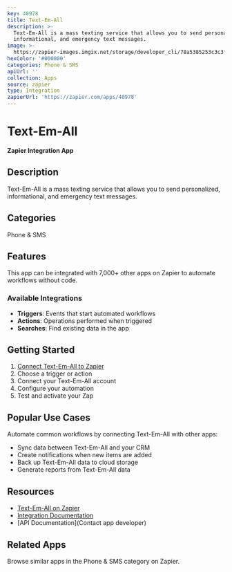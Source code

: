 ```yaml
---
key: 40978
title: Text-Em-All
description: >-
  Text-Em-All is a mass texting service that allows you to send personalized,
  informational, and emergency text messages.
image: >-
  https://zapier-images.imgix.net/storage/developer_cli/78a5385253c3c3f7597cf1b7b1df13e9.png?auto=format%2Ccompress&ixlib=python-3.0.0&q=50
hexColor: '#000000'
categories: Phone & SMS
apiUrl: ''
collection: Apps
source: zapier
type: Integration
zapierUrl: 'https://zapier.com/apps/40978'
---
```

# Text-Em-All

**Zapier Integration App**

## Description

Text-Em-All is a mass texting service that allows you to send personalized, informational, and emergency text messages.

## Categories

Phone & SMS

## Features

This app can be integrated with 7,000+ other apps on Zapier to automate workflows without code.

### Available Integrations

- **Triggers**: Events that start automated workflows
- **Actions**: Operations performed when triggered
- **Searches**: Find existing data in the app

## Getting Started

1. [Connect Text-Em-All to Zapier](https://zapier.com/apps/40978)
2. Choose a trigger or action
3. Connect your Text-Em-All account
4. Configure your automation
5. Test and activate your Zap

## Popular Use Cases

Automate common workflows by connecting Text-Em-All with other apps:

- Sync data between Text-Em-All and your CRM
- Create notifications when new items are added
- Back up Text-Em-All data to cloud storage
- Generate reports from Text-Em-All data

## Resources

- [Text-Em-All on Zapier](https://zapier.com/apps/40978)
- [Integration Documentation](https://zapier.com/apps/40978/integrations)
- [API Documentation](Contact app developer)

## Related Apps

Browse similar apps in the Phone & SMS category on Zapier.
